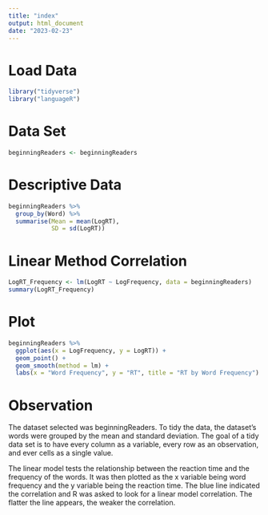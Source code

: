 ```yaml
---
title: "index"
output: html_document
date: "2023-02-23"
---
```

# Load Data
```r
library("tidyverse")
library("languageR")
```

# Data Set 
```r
beginningReaders <- beginningReaders
```

# Descriptive Data
```r
beginningReaders %>%
  group_by(Word) %>% 
  summarise(Mean = mean(LogRT), 
            SD = sd(LogRT))
```

# Linear Method Correlation
```r
LogRT_Frequency <- lm(LogRT ~ LogFrequency, data = beginningReaders)
summary(LogRT_Frequency)
```

# Plot
```r
beginningReaders %>%
  ggplot(aes(x = LogFrequency, y = LogRT)) + 
  geom_point() +
  geom_smooth(method = lm) +
  labs(x = "Word Frequency", y = "RT", title = "RT by Word Frequency")

```

# Observation
The dataset selected was beginningReaders. To tidy the data, the dataset's words were grouped by the mean and standard deviation. The goal of a tidy data set is to have every column as a variable, every row as an observation, and ever cells as a single value. 

The linear model tests the relationship between the reaction time and the frequency of the words. It was then plotted as the x variable being word frequency and the y variable being the reaction time. The blue line indicated the correlation and R was asked to look for a linear model correlation. The flatter the line appears, the weaker the correlation. 



